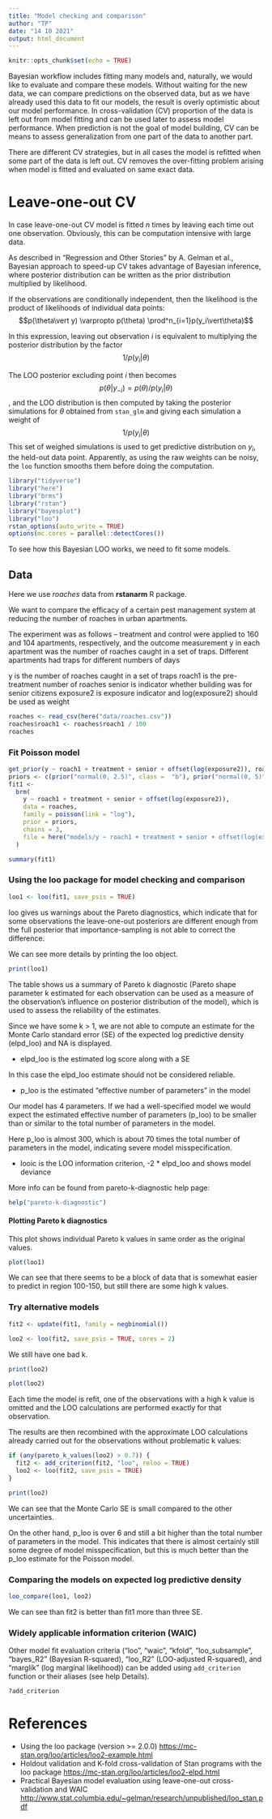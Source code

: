 ```yaml
---
title: "Model checking and comparison"
author: "TP"
date: "14 10 2021"
output: html_document
---
```


```r
knitr::opts_chunk$set(echo = TRUE)
```


Bayesian workflow includes fitting many models and, naturally, we would like to evaluate and compare these models.
Without waiting for the new data, we can compare predictions on the observed data, but as we have already used this data to fit our models, the result is overly optimistic about our model performance.
In cross-validation (CV) proportion of the data is left out from model fitting and can be used later to assess model performance.
When prediction is not the goal of model building, CV can be means to assess generalization from one part of the data to another part.

There are different CV strategies, but in all cases the model is refitted when some part of the data is left out.
CV removes the over-fitting problem arising when model is fitted and evaluated on same exact data.

# Leave-one-out CV

In case leave-one-out CV model is fitted *n* times by leaving each time out one observation.
Obviously, this can be computation intensive with large data.

As described in "Regression and Other Stories" by A. Gelman et al., Bayesian approach to speed-up CV takes advantage of Bayesian inference, where posterior distribution can be written as the prior distribution multiplied by likelihood.

If the observations are conditionally independent, then the likelihood is the product of likelihoods of individual data points: $$p(\theta\vert y) \varpropto p(\theta) \prod^n_{i=1}p(y_i\vert\theta)$$

In this expression, leaving out observation *i* is equivalent to multiplying the posterior distribution by the factor $$1/p(y_i\vert\theta)$$


The LOO posterior excluding point *i* then becomes $$p(\theta\vert y_{-i}) = p(\theta)/p(y_i\vert\theta)$$, and the LOO distribution is then computed by taking the posterior simulations for $\theta$ obtained from `stan_glm` and giving each simulation a weight of $$1/p(y_i\vert\theta)$$
This set of weighed simulations is used to get predictive distribution on $y_i$, the held-out data point. Apparently, as using the raw weights can be noisy, the `loo` function smooths them before doing the computation.


```r
library("tidyverse")
library("here")
library("brms")
library("rstan")
library("bayesplot")
library("loo")
rstan_options(auto_write = TRUE)
options(mc.cores = parallel::detectCores())
```

To see how this Bayesian LOO works, we need to fit some models.

## Data

Here we use *roaches* data from **rstanarm** R package. 

We want to compare the efficacy of a certain pest management system at reducing the number of roaches in urban apartments.

The experiment was as follows  -- treatment and control were applied to 160 and 104 apartments, respectively, and the outcome measurement y in each apartment was the number of roaches caught in a set of traps. Different apartments had traps for different numbers of days

y is the number of roaches caught in a set of traps
roach1 is the pre-treatment number of roaches
senior is indicator whether building was for senior citizens
exposure2 is exposure indicator and log(exposure2) should be used as weight

```r
roaches <- read_csv(here("data/roaches.csv"))
roaches$roach1 <- roaches$roach1 / 100
roaches
```

### Fit Poisson model

```r
get_prior(y ~ roach1 + treatment + senior + offset(log(exposure2)), roaches, family = poisson(link = "log"))
priors <- c(prior("normal(0, 2.5)", class =  "b"), prior("normal(0, 5)", class = "Intercept"))
fit1 <-
  brm(
    y ~ roach1 + treatment + senior + offset(log(exposure2)),
    data = roaches,
    family = poisson(link = "log"),
    prior = priors,
    chains = 3,
    file = here("models/y ~ roach1 + treatment + senior + offset(log(exposure2))")
  )
```


```r
summary(fit1)
```

### Using the loo package for model checking and comparison

```r
loo1 <- loo(fit1, save_psis = TRUE)
```

loo gives us warnings about the Pareto diagnostics, which indicate that for some observations the leave-one-out posteriors are different enough from the full posterior that importance-sampling is not able to correct the difference. 

We can see more details by printing the loo object.

```r
print(loo1)
```


The table shows us a summary of Pareto k diagnostic (Pareto shape parameter k estimated for each observation can be used as a measure of the observation's influence on posterior distribution of the model), which is used to assess the reliability of the estimates. 

Since we have some k > 1, we are not able to compute an estimate for the Monte Carlo standard error (SE) of the expected log predictive density (elpd_loo) and NA is displayed.

- elpd_loo is the estimated log score along with a SE

In this case the elpd_loo estimate should not be considered reliable. 

- p_loo is the estimated "effective number of parameters" in the model

Our model has 4 parameters. If we had a well-specified model we would expect the estimated effective number of parameters (p_loo) to be smaller than or similar to the total number of parameters in the model.

Here p_loo is almost 300, which is about 70 times the total number of parameters in the model, indicating severe model misspecification.

- looic is the LOO information criterion, -2 * elpd_loo and shows model deviance

More info can be found from pareto-k-diagnostic help page:
```r
help("pareto-k-diagnostic")
```

#### Plotting Pareto k diagnostics

This plot shows individual Pareto k values in same order as the original values.
 
```r
plot(loo1)
```

We can see that there seems to be a block of data that is somewhat easier to predict in region 100-150, but still there are some high k values.

### Try alternative models

```r
fit2 <- update(fit1, family = negbinomial())
```

```r
loo2 <- loo(fit2, save_psis = TRUE, cores = 2)
```

We still have one bad k.

```r
print(loo2)
```

```r
plot(loo2)
```

Each time the model is refit, one of the observations with a high k value is omitted and the LOO calculations are performed exactly for that observation. 

The results are then recombined with the approximate LOO calculations already carried out for the observations without problematic k values:

```r
if (any(pareto_k_values(loo2) > 0.7)) {
  fit2 <- add_criterion(fit2, "loo", reloo = TRUE)
  loo2 <- loo(fit2, save_psis = TRUE)
}
```


```r
print(loo2)
```

We can see that the Monte Carlo SE is small compared to the other uncertainties.

On the other hand, p_loo is over 6 and still a bit higher than the total number of parameters in the model. This indicates that there is almost certainly still some degree of model misspecification, but this is much better than the p_loo estimate for the Poisson model.


### Comparing the models on expected log predictive density


```r
loo_compare(loo1, loo2)
```


We can see than fit2 is better than fit1 more than three SE.


### Widely applicable information criterion (WAIC)

Other model fit evaluation criteria ("loo", "waic", "kfold", "loo_subsample", "bayes_R2" (Bayesian R-squared), "loo_R2" (LOO-adjusted R-squared), and "marglik" (log marginal likelihood)) can be added using `add_criterion` function or their aliases (see help Details).


```r
?add_criterion
```



# References

- Using the loo package (version >= 2.0.0)
 <https://mc-stan.org/loo/articles/loo2-example.html>
- Holdout validation and K-fold cross-validation of Stan programs with the loo package <https://mc-stan.org/loo/articles/loo2-elpd.html>
- Practical Bayesian model evaluation using leave-one-out cross-validation and WAIC <http://www.stat.columbia.edu/~gelman/research/unpublished/loo_stan.pdf>

